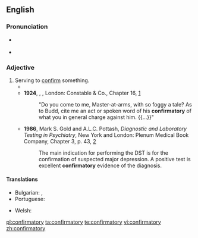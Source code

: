 ==English==

===Pronunciation===
* {{a|RP}} {{IPA|/kənˈfɜːmət(ə)ɹi/|lang=en}}
* {{a|GA}} {{IPA|/kənˈfɝmətɔɹi/|lang=en}}

===Adjective===
{{en-adj}}

# Serving to [[confirm]] something.
#* {{quote-text|year=1850|author={{w|Charles Dickens}}|title={{w|David Copperfield}}|chapter=41|url=http://www.gutenberg.org/files/766/766-h/766-h.htm|passage=I replied, as I usually did whenever I had a chance, that nobody had ever loved anybody else as I loved Dora. Traddles came to my assistance with a '''confirmatory''' murmur. }}
#* '''1924''', {{w|Herman Melville}}, ''{{w|Billy Budd}}'', London: Constable & Co., Chapter 16, [http://gutenberg.net.au/ebooks06/0608511h.html]
#*: "Do you come to me, Master-at-arms, with so foggy a tale? As to Budd, cite me an act or spoken word of his '''confirmatory''' of what you in general charge against him. {{...}}"
#* '''1986''', Mark S. Gold and A.L.C. Pottash, ''Diagnostic and Laboratory Testing in Psychiatry'', New York and London: Plenum Medical Book Company, Chapter 3, p. 43, [https://books.google.ca/books?id=KGSxQ_-94J8C&printsec=frontcover#v=onepage&q&f=false]
#*: The main indication for performing the DST is for the confirmation of suspected major depression. A positive test is excellent '''confirmatory''' evidence of the diagnosis.

====Translations====
{{trans-top|serving to confirm something}}
* Bulgarian: {{t+|bg|потвърдителен}}, {{t+|bg|утвърдителен}}
* Portuguese: {{t|pt|confirmatório|m}}
{{trans-mid}}
* Welsh: {{t+|cy|cadarnhaol}}
{{trans-bottom}}

[[pl:confirmatory]]
[[ta:confirmatory]]
[[te:confirmatory]]
[[vi:confirmatory]]
[[zh:confirmatory]]